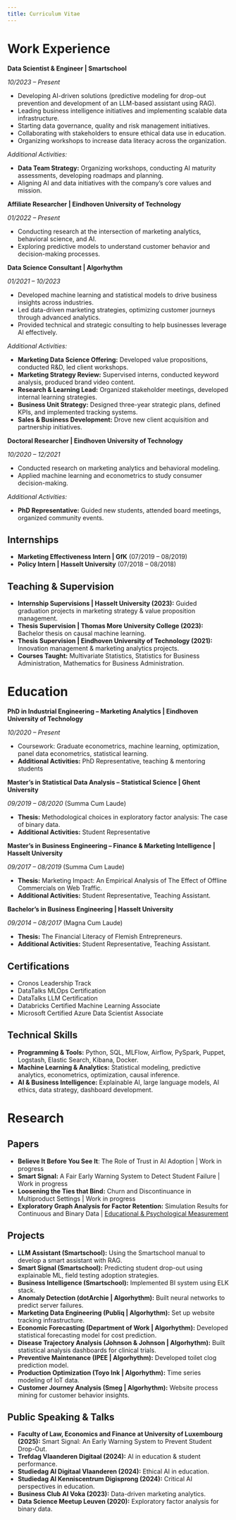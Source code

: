 ```yaml
---
title: Curriculum Vitae
---
```


# Work Experience 

**Data Scientist & Engineer | Smartschool**

*10/2023 – Present*

- Developing AI-driven solutions (predictive modeling for drop-out prevention and development of an LLM-based assistant using RAG).
- Leading business intelligence initiatives and implementing scalable data infrastructure.
- Starting data governance, quality and risk management initiatives. 
- Collaborating with stakeholders to ensure ethical data use in education.
- Organizing workshops to increase data literacy across the organization. 

*Additional Activities:*

- **Data Team Strategy:** Organizing workshops, conducting AI maturity assessments, developing roadmaps and planning.
- Aligning AI and data initiatives with the company's core values and mission.

**Affiliate Researcher | Eindhoven University of Technology**

*01/2022 – Present*

- Conducting research at the intersection of marketing analytics, behavioral science, and AI.
- Exploring predictive models to understand customer behavior and decision-making processes.

**Data Science Consultant | Algorhythm**

*01/2021 – 10/2023*

- Developed machine learning and statistical models to drive business insights across industries.
- Led data-driven marketing strategies, optimizing customer journeys through advanced analytics.
- Provided technical and strategic consulting to help businesses leverage AI effectively.

*Additional Activities:*

- **Marketing Data Science Offering:** Developed value propositions, conducted R&D, led client workshops.
- **Marketing Strategy Review:** Supervised interns, conducted keyword analysis, produced brand video content.
- **Research & Learning Lead:** Organized stakeholder meetings, developed internal learning strategies.
- **Business Unit Strategy:** Designed three-year strategic plans, defined KPIs, and implemented tracking systems.
- **Sales & Business Development:** Drove new client acquisition and partnership initiatives.

**Doctoral Researcher | Eindhoven University of Technology**

*10/2020 – 12/2021*

- Conducted research on marketing analytics and behavioral modeling.
- Applied machine learning and econometrics to study consumer decision-making.

*Additional Activities:*

- **PhD Representative:** Guided new students, attended board meetings, organized community events.

## Internships

- **Marketing Effectiveness Intern | GfK** (07/2019 – 08/2019)
- **Policy Intern | Hasselt University** (07/2018 – 08/2018)

## Teaching & Supervision

- **Internship Supervisions | Hasselt University (2023):** Guided graduation projects in marketing strategy & value proposition management.
- **Thesis Supervision | Thomas More University College (2023):** Bachelor thesis on causal machine learning.
- **Thesis Supervision | Eindhoven University of Technology (2021):** Innovation management & marketing analytics projects.
- **Courses Taught:** Multivariate Statistics, Statistics for Business Administration, Mathematics for Business Administration.

# Education

**PhD in Industrial Engineering – Marketing Analytics | Eindhoven University of Technology**

*10/2020 – Present*

- Coursework: Graduate econometrics, machine learning, optimization, panel data econometrics, statistical learning.
- **Additional Activities:** PhD Representative, teaching & mentoring students

**Master’s in Statistical Data Analysis – Statistical Science | Ghent University**

*09/2019 – 08/2020* (Summa Cum Laude)

- **Thesis:** Methodological choices in exploratory factor analysis: The case of binary data.
- **Additional Activities:** Student Representative

**Master’s in Business Engineering – Finance & Marketing Intelligence | Hasselt University**

*09/2017 – 08/2019* (Summa Cum Laude)

- **Thesis:** Marketing Impact: An Empirical Analysis of The Effect of Offline Commercials on Web Traffic.
- **Additional Activities:** Student Representative, Teaching Assistant.

**Bachelor’s in Business Engineering | Hasselt University**

*09/2014 – 08/2017* (Magna Cum Laude)

- **Thesis:** The Financial Literacy of Flemish Entrepreneurs.
- **Additional Activities:** Student Representative, Teaching Assistant.

## Certifications

- Cronos Leadership Track
- DataTalks MLOps Certification
- DataTalks LLM Certification
- Databricks Certified Machine Learning Associate
- Microsoft Certified Azure Data Scientist Associate

## Technical Skills

- **Programming & Tools:** Python, SQL, MLFlow, Airflow, PySpark, Puppet, Logstash, Elastic Search, Kibana, Docker.
- **Machine Learning & Analytics:** Statistical modeling, predictive analytics, econometrics, optimization, causal inference.
- **AI & Business Intelligence:** Explainable AI, large language models, AI ethics, data strategy, dashboard development.


# Research

## Papers
- **Believe It Before You See It**: The Role of Trust in AI Adoption | Work in progress
- **Smart Signal:** A Fair Early Warning System to Detect Student Failure | Work in progress
- **Loosening the Ties that Bind:** Churn and Discontinuance in Multiproduct Settings | Work in progress
- **Exploratory Graph Analysis for Factor Retention:** Simulation Results for Continuous and Binary Data | [Educational & Psychological Measurement](https://journals.sagepub.com/doi/full/10.1177/00131644211059089)

## Projects

- **LLM Assistant (Smartschool):** Using the Smartschool manual to develop a smart assistant with RAG.
- **Smart Signal (Smartschool):** Predicting student drop-out using explainable ML, field testing adoption strategies.
- **Business Intelligence (Smartschool):** Implemented BI system using ELK stack.
- **Anomaly Detection (dotArchie | Algorhythm):** Built neural networks to predict server failures.
- **Marketing Data Engineering (Publiq | Algorhythm):** Set up website tracking infrastructure.
- **Economic Forecasting (Department of Work | Algorhythm):** Developed statistical forecasting model for cost prediction.
- **Disease Trajectory Analysis (Johnson & Johnson | Algorhythm):** Built statistical analysis dashboards for clinical trials.
- **Preventive Maintenance (IPEE | Algorhythm):** Developed toilet clog prediction model.
- **Production Optimization (Toyo Ink | Algorhythm):** Time series modeling of IoT data.
- **Customer Journey Analysis (Smeg | Algorhythm):** Website process mining for customer behavior insights.

## Public Speaking & Talks

- **Faculty of Law, Economics and Finance at University of Luxembourg (2025):** Smart Signal: An Early Warning System to Prevent Student Drop-Out. 
- **Trefdag Vlaanderen Digitaal (2024):** AI in education & student performance.
- **Studiedag AI Digitaal Vlaanderen (2024):** Ethical AI in education.
- **Studiedag AI Kenniscentrum Digisprong (2024):** Critical AI perspectives in education.
- **Business Club AI Voka (2023):** Data-driven marketing analytics.
- **Data Science Meetup Leuven (2020):** Exploratory factor analysis for binary data.
